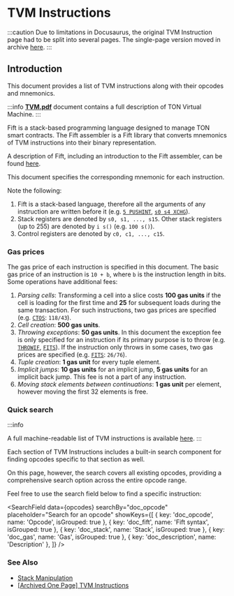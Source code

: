 
# TVM Instructions

:::caution
Due to limitations in Docusaurus, the original TVM Instruction page had to be split into several pages. The single-page version moved in archive [here](/learn/archive/tvm-instructions).
:::

## Introduction
This document provides a list of TVM instructions along with their opcodes and mnemonics.

:::info
[**TVM.pdf**](https://ton.org/tvm.pdf) document contains a full description of TON Virtual Machine.
:::

Fift is a stack-based programming language designed to manage TON smart contracts. The Fift assembler is a Fift library that converts mnemonics of TVM instructions into their binary representation.

A description of Fift, including an introduction to the Fift assembler, can be found [here](https://github.com/Piterden/TON-docs/blob/master/Fift.%20A%20Brief%20Introduction.md).

This document specifies the corresponding mnemonic for each instruction.

Note the following:

1. Fift is a stack-based language, therefore all the arguments of any instruction are written before it (e.g. [`5 PUSHINT`](#instr-pushint-4), [`s0 s4 XCHG`](#instr-xchg-ij)).
2. Stack registers are denoted by `s0, s1, ..., s15`. Other stack registers (up to 255) are denoted by `i s()` (e.g. `100 s()`).
3. Control registers are denoted by `c0, c1, ..., c15`.

### Gas prices

The gas price of each instruction is specified in this document. The basic gas price of an instruction is `10 + b`, where `b` is the instruction length in bits. Some operations have additional fees:
1. _Parsing cells_: Transforming a cell into a slice costs **100 gas units** if the cell is loading for the first time and **25** for subsequent loads during the same transaction. For such instructions, two gas prices are specified (e.g. [`CTOS`](#instr-ctos): `118/43`).
2. _Cell creation_: **500 gas units**.
3. _Throwing exceptions_: **50 gas units**. In this document the exception fee is only specified for an instruction if its primary purpose is to throw (e.g. [`THROWIF`](#instr-throwif-short), [`FITS`](#instr-fits)). If the instruction only throws in some cases, two gas prices are specified (e.g. [`FITS`](#instr-fits): `26/76`).
4. _Tuple creation_: **1 gas unit** for every tuple element.
5. _Implicit jumps_: **10 gas units** for an implicit jump, **5 gas units** for an implicit back jump. This fee is not a part of any instruction.
6. _Moving stack elements between continuations_: **1 gas unit** per element, however moving the first 32 elements is free.


### Quick search

:::info

A full machine-readable list of TVM instructions is available [here](https://github.com/ton-community/ton-docs/blob/main/docs/learn/tvm-instructions/instructions.csv).
:::


Each section of TVM Instructions includes a built-in search component for finding opcodes specific to that section as well.

On this page, however, the search covers all existing opcodes, providing a comprehensive search option across the entire opcode range.

Feel free to use the search field below to find a specific instruction:

<SearchField
  data={opcodes}
  searchBy="doc_opcode"
  placeholder="Search for an opcode"
  showKeys={[
    { key: 'doc_opcode', name: 'Opcode', isGrouped: true },
    { key: 'doc_fift', name: 'Fift syntax', isGrouped: true },
    { key: 'doc_stack', name: 'Stack', isGrouped: true },
    { key: 'doc_gas', name: 'Gas', isGrouped: true },
    { key: 'doc_description', name: 'Description' },
  ]}
/>


### See Also

* [Stack Manipulation](/learn/tvm-instructions/instructions/stack-manipulation)
* [[Archived One Page] TVM Instructions](/learn/archive/tvm-instructions)